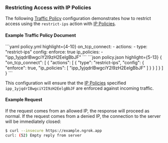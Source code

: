 

### Restricting Access with IP Policies

The following [Traffic Policy](/traffic-policy)
configuration demonstrates how to restrict access using the `restrict-ips`
action with [IP Policies](/api/resources/ip-policies/).

#### Example Traffic Policy Document

<CodeGroup>
```yaml policy.yml highlight={4-10}
on_tcp_connect:
  - actions:
    - type: "restrict-ips"
    config:
    enforce: true
    ip_policies:
    - "ipp_1yjqdrIBwgciY2I9zH2EelgBbJF"
```
```json policy.json highlight={5-13}
{
  "on_tcp_connect": [
    {
      "actions": [
        {
          "type": "restrict-ips",
          "config": {
            "enforce": true,
            "ip_policies": [
              "ipp_1yjqdrIBwgciY2I9zH2EelgBbJF"
            ]
          }
        }
      ]
    }
  ]
}
```
</CodeGroup>

This configuration will ensure that the [IP Policies](/api/resources/ip-policies/)
specified `ipp_1yjqdrIBwgciY2I9zH2EelgBbJF` are enforced against incoming
traffic.

#### Example Request

If the request comes from an allowed IP, the response will proceed as normal. If
the request comes from a denied IP, the connection to the server will be
immediately closed:

```bash
$ curl --insecure https://example.ngrok.app
curl: (52) Empty reply from server
```
